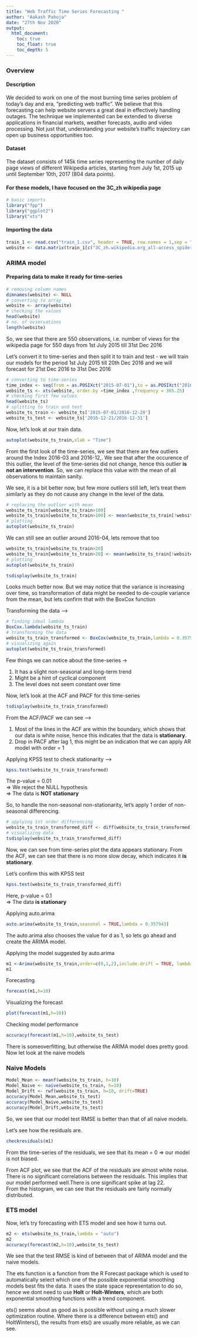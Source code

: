---
title: "Web Traffic Time Series Forecasting "
author: "Aakash Pahuja"
date: "27th Nov 2020"
output:
  html_document:
    toc: true
    toc_float: true
    toc_depth: 5
---

### Overview

#### Description

We decided to work on one of the most burning time series problem of today's day and era, "predicting web traffic". We believe that this forecasting can help website servers a great deal in effectively handling outages. The technique we implemented can be extended to diverse applications in financial markets, weather forecasts, audio and video processing. Not just that, understanding your website's traffic trajectory can open up business opportunities too.

#### Dataset
The dataset consists of 145k time series representing the number of daily page views of different Wikipedia articles, starting from July 1st, 2015 up until September 10th, 2017 (804 data points).

#### For these models, I have focused on the **3C_zh** wikipedia page

```{r workdirimp, echo=TRUE, message=FALSE, warning=FALSE}
# basic imports
library("fpp")
library("ggplot2")
library("xts")
```

#### Importing the data

```{r dataimport, echo=TRUE, message=FALSE, warning=FALSE}
train_1 <- read.csv("train_1.csv", header = TRUE, row.names = 1,sep = ",",skip =0)
website <- data.matrix(train_1[c("3C_zh.wikipedia.org_all-access_spider"),])
```

### ARIMA model

#### Preparing data to make it ready for time-series

```{r tsready, echo=TRUE, message=FALSE, warning=FALSE}
# removing column names
dimnames(website) <- NULL
# converting to array
website <- array(website)
# checking the values
head(website)
# no. of ovservations
length(website)
```

So, we see that there are 550 observations, i.e. number of views for the wikipedia page for 550 days from 1st July 2015 till 31st Dec 2016

Let's convert it to time-series and then split it to train and test - we will train our models for the period 1st July 2015 till 20th Dec 2016 and we will forecast for 21st Dec 2016 to 31st Dec 2016

```{r ts, echo=TRUE, message=FALSE, warning=FALSE}
# converting to time-series
time_index <- seq(from = as.POSIXct("2015-07-01"),to = as.POSIXct("2016-12-31"), by = "day")
website_ts <- xts(website, order.by =time_index ,frequency = 365.25)
# checking first few values
head(website_ts)
# splitting to train and test
website_ts_train <- website_ts['2015-07-01/2016-12-20']
website_ts_test <- website_ts['2016-12-21/2016-12-31']
```

Now, let's look at our train data.

```{r trainlook, echo=TRUE, message=FALSE, warning=FALSE}
autoplot(website_ts_train,xlab = "Time") 
```

From the first look of the time-series, we see that there are few outliers around the Index 2016-03 and 2016-12,. We see that after the occurence of this outlier, the level of the time-series did not change, hence this outlier **is not an intervention**. So, we can replace this value with the mean of all observations to maintain sanity.

We see, it is a bit better now, but few more outliers still left, let's treat them similarly as they do not cause any change in the level of the data.

```{r outlier2, echo=TRUE, message=FALSE, warning=FALSE}
# replacing the outlier with mean
website_ts_train[website_ts_train>100]
website_ts_train[website_ts_train>100] <- mean(website_ts_train[!website_ts_train>=100])
# plotting
autoplot(website_ts_train)
```

We can still see an outlier around 2016-04, lets remove that too

```{r}
website_ts_train[website_ts_train>20]
website_ts_train[website_ts_train>20] <- mean(website_ts_train[!website_ts_train>20])
# plotting
autoplot(website_ts_train)
```

```{r}
tsdisplay(website_ts_train)
```


Looks much better now. But we may notice that the variance is increasing over time, so transformation of data might be needed to de-couple variance from the mean, but lets confirm that with the BoxCox function

Transforming the data -->

```{r transform, echo=TRUE, message=FALSE, warning=FALSE}
# finding ideal lambda
BoxCox.lambda(website_ts_train)
# transforming the data
website_ts_train_transformed <- BoxCox(website_ts_train,lambda = 0.357943)
# visualizing again
autoplot(website_ts_train_transformed)
```

Few things we can notice about the time-series ->

1. It has a slight non-seasonal and long-term trend
2. Might be a hint of cyclical component
4. The level does not seem constant over time


Now, let's look at the ACF and PACF for this time-series

```{r ACF, echo=TRUE, message=FALSE, warning=FALSE}
tsdisplay(website_ts_train_transformed)
```

From the ACF/PACF we can see -->

1. Most of the lines in the ACF are within the boundary, which shows that our data is white noise, hence this indicates that the data is **stationary**.
2. Drop in PACF after lag 1, this might be an indication that we can apply AR model with order = 1

Applying KPSS test to check stationarity -->

```{r kpss, echo=TRUE, message=FALSE, warning=FALSE}
kpss.test(website_ts_train_transformed)
```

The p-value = 0.01  
=> We reject the NULL hypothesis  
=> The data is **NOT stationary**

So, to handle the non-seasonal non-stationarity, let's apply 1 order of non-seasonal differencing.

```{r nsdiff, echo=TRUE, message=FALSE, warning=FALSE}
# applying 1st order differencing
website_ts_train_transformed_diff <- diff(website_ts_train_transformed)
# visualizing data
tsdisplay(website_ts_train_transformed_diff)
```

Now, we can see from time-series plot the data appears stationary. From the ACF, we can see that there is no more slow decay, which indicates it **is stationary**.

Let's confirm this with KPSS test

```{r kpss2, echo=TRUE, message=FALSE, warning=FALSE}
kpss.test(website_ts_train_transformed_diff)
```

Here, p-value = 0.1  
=> The data **is stationary**

Applying auto.arima

```{r autoarima, echo=TRUE, message=FALSE, warning=FALSE}
auto.arima(website_ts_train,seasonal = TRUE,lambda = 0.357943)
```

The auto.arima also chooses the value for d as 1, so lets go ahead and create the ARIMA model.

Applying the model suggested by auto.arima

```{r arima, echo=TRUE, message=FALSE, warning=FALSE}
m1 <-Arima(website_ts_train,order=c(0,1,2),include.drift = TRUE, lambda = 0.357943)
m1
```

Forecasting

```{r forecast, echo=TRUE, message=FALSE, warning=FALSE}
forecast(m1,h=10)
```

Visualizing the forecast

```{r forecastv, echo=TRUE, message=FALSE, warning=FALSE}
plot(forecast(m1,h=10))
```

Checking model performance

```{r performance, echo=TRUE, message=FALSE, warning=FALSE}
accuracy(forecast(m1,h=10),website_ts_test)
```

There is someoverfitting, but otherwise the ARIMA model does pretty good. Now let look at the naive models

### Naive Models

```{r others, echo=TRUE, message=FALSE, warning=FALSE}
Model_Mean <- meanf(website_ts_train, h=10) 
Model_Naive <- naive(website_ts_train, h=10) 
Model_Drift <- rwf(website_ts_train, h=10, drift=TRUE)
accuracy(Model_Mean,website_ts_test)
accuracy(Model_Naive,website_ts_test)
accuracy(Model_Drift,website_ts_test)
```

So, we see that our model test RMSE is better than that of all naive models.

Let's see how the residuals are.

```{r residuals, echo=TRUE, message=FALSE, warning=FALSE}
checkresiduals(m1)
```

From the time-series of the residuals, we see that its mean = 0 => our model is not biased.

From ACF plot, we see that the ACF of the residuals are almost white noise. There is no significant correlations between the residuals. This implies that our model performed well.There is one significant spike at lag 22.  
From the histogram, we can see that the residuals are fairly normally distributed.

### ETS model

Now, let's try forecasting with ETS model and see how it turns out.

```{r ets, echo=TRUE, message=FALSE, warning=FALSE}
m2 <- ets(website_ts_train,lambda = "auto")
m2
accuracy(forecast(m2,h=10),website_ts_test)
```

We see that the test RMSE is kind of between that of ARIMA model and the naive models.

The ets function is a function from the R Forecast package which is used to automatically select which one of the possible exponential smoothing models best fits the data. It uses the state space representation to do so, hence we dont need to use **Holt** or **Holt-Winters**, which are both exponential smoothing functions with a trend component.

ets() seems about as good as is possible without using a much slower optimization routine. Where there is a difference between ets() and HoltWinters(), the results from ets() are usually more reliable, as we can see.